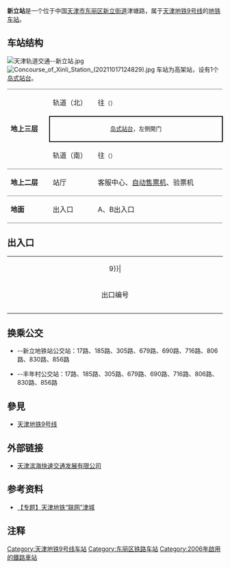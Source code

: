 {{noteTA 
|G1 =Transport}}
{{Distinguish|新立屯站}}
{{Infobox station
|name = 新立
|eng_name = Xinli
|linecolour = {{天津地铁颜色|9}}
|image = Platform of Xinli Station (20211017124629).jpg
|caption = 新立站站台（2021年10月摄）
|other_name = 
|country = {{PRC}}
|borough = [[天津市|天津市]][[东丽区|东丽区]][[新立街道_(天津市)|新立街道]]
|address = 津塘路
|coordinates = {{coord|39.0847312|N|117.3296802|E|display=inline,title|Region:CH_type}}
|elevation = 
|owned = 
|operator = [[天津轨道交通集团|天津轨道交通集团]]
|lines = {{天津地铁线路名|9|SL}}
|distance = 
|platform = 1座[[岛式站台|岛式站台]]
|tracks = 2条
|bus_routes = 
|bus_stands = 
|connections = 公交站：新立地铁站、丰年村
|structure = 高架车站
|hall = 
|depth = 
|levels = 
|interchange = 
|exits = 
|lift = 
|escalator = 
|architect = 
|architectural_style = 
|colour = 
|type = 
|status = 运营中
|code = 
|zone = 
|classification = 
|website = 
|built = 
|opened = 2006年3月1日
|closed = 
|pass_year = 
|passengers = 
|pass_system = 
|pass_rank = 
|mpassengers = 
|trains = 
|station_hours = 
|hours = 
|first = 往{{天津地铁起讫站|9|R}}：06:22<br />往{{天津地铁起讫站|9|L}}：06:04
|last = 往{{天津地铁起讫站|9|R}}：22:52<br />往{{天津地铁起讫站|9|L}}：23:21
|adjacent = {{adjacent stations|system=天津地铁|line=9|left=张贵庄|right=东丽开发区}}
|other_services = 
|route_map = 
}}
'''新立站'''是一个位于中国[[天津市|天津市]][[东丽区|东丽区]][[新立街道_(天津市)|新立街道]]津塘路，属于[[天津地铁|天津地铁]][[天津地铁9号线|9号线]]的[[地铁车站|地铁车站]]。

== 车站结构 ==
[[File:天津轨道交通--新立站.jpg|thumb]]
[[File:Concourse_of_Xinli_Station_(20211017124829).jpg|thumb]]
车站为高架站，设有1个[[岛式站台|岛式站台]]。
{|cellspacing=0 cellpadding=3
|-
|style="border-top:solid 1px gray;" rowspan=3 valign=top width=50|'''地上三层'''
|style="border-top:solid 1px gray;"|轨道（北）
|style="border-top:solid 1px gray;"|{{arrow|L}} {{天津地铁线路名|9|c}}往{{站|天津站}}<small>（{{站|张贵庄}}）</small>
|-
|style="border-right:solid 2px black;border-left:solid 2px black;border-top:solid 2px black;border-bottom:solid 2px black;" colspan=2|<center><small>[[岛式站台|岛式站台]]，左側開门</small></center>
|-
|轨道（南）
|{{arrow|R}} {{天津地铁线路名|9|c}}往{{站|东海路}}<small>（{{站|东丽开发区}}）</small>
|-
|style="border-top:solid 1px gray;border-bottom:solid 1px gray;" valign=top width=100|'''地上二层'''
|style="border-top:solid 1px gray;border-bottom:solid 1px gray;" valign=top width=100|站厅
|style="border-top:solid 1px gray;border-bottom:solid 1px gray;" valign=top width=350|客服中心、[[自动售票机|自动售票机]]、验票机
|-
|style="border-bottom:solid 1px gray;" valign=top width=100|'''地面'''
|style="border-bottom:solid 1px gray;" |出入口
|style="border-bottom:solid 1px gray;" |A、B出入口
|}

== 出入口 ==
{| class="wikitable" style="width:65%"
|colspan=4 align="center" bgcolor={{天津地铁颜色|9}}|
|-
! style="width:9%" | 出口编号
! style="width:53%" | 可到达目的地
! style="width:9%" | 照片
! style="width:9%" | 无障碍设施
|-
| align="center" style="border-bottom:none" | {{港鐵出口|A|附=輪}}  ||津塘公路、新立花园、丰安路 || [[File:Exit_A_of_Xinli_Station_(20211017124917).jpg|150px]] || [[File:Exit_A_stair_lift_of_Xinli_Station_(20211017124849).jpg|150px]]
|-
| align="center" style="border-bottom:none" | {{港鐵出口|B}}  ||富安路 || [[File:Exit_B_of_Xinli_Station_(20211017125016).jpg|150px]]|| {{n/a}}
|}

== 换乘公交 ==
*{{港鐵出口|A}}--新立地铁站公交站：17路、185路、305路、679路、690路、716路、806路、830路、856路

*{{港鐵出口|B}}--丰年村公交站：17路、185路、305路、679路、690路、716路、806路、830路、856路

== 參見 ==
* [[天津地铁9号线|天津地铁9号线]]

== 外部链接 ==
* [https://web.archive.org/web/20100129201422/http://www.ctbmt.cn/ 天津滨海快速交通发展有限公司]

== 参考资料 ==
* [https://web.archive.org/web/20070905012246/http://news.enorth.com.cn/system/2006/08/09/001379965.shtml 【专题】天津地铁“联网”津城]

== 注释 ==
<div class="references-small">
<references />
</div>

{{天津地铁9号线}}
{{天津轨道交通车站列表}}

[[Category:天津地铁9号线车站|Category:天津地铁9号线车站]]
[[Category:东丽区铁路车站|Category:东丽区铁路车站]]
[[Category:2006年啟用的鐵路車站|Category:2006年啟用的鐵路車站]]